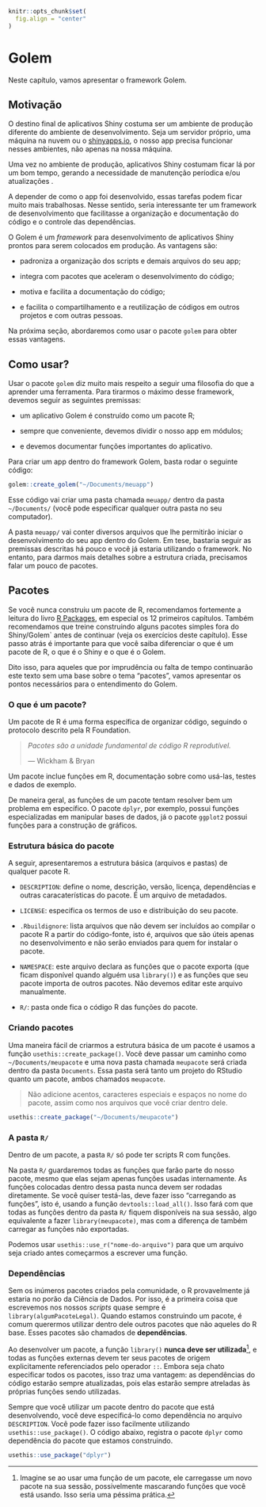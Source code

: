```r
knitr::opts_chunk$set(
  fig.align = "center"
)
```

# Golem {#sec-golem}

Neste capítulo, vamos apresentar o framework Golem.

## Motivação

O destino final de aplicativos Shiny costuma ser um ambiente de produção diferente do ambiente de desenvolvimento. Seja um servidor próprio, uma máquina na nuvem ou o [shinyapps.io](https://shinyapps.io/), o nosso app precisa funcionar nesses ambientes, não apenas na nossa máquina.

Uma vez no ambiente de produção, aplicativos Shiny costumam ficar lá por um bom tempo, gerando a necessidade de manutenção períodica e/ou atualizações . 

A depender de como o app foi desenvolvido, essas tarefas podem ficar muito mais trabalhosas. Nesse sentido, seria interessante ter um framework de desenvolvimento que facilitasse a organização e documentação do código e o controle das dependências.

O Golem é um *framework* para desenvolvimento de aplicativos Shiny prontos para serem colocados em produção. As vantagens são:

- padroniza a organização dos scripts e demais arquivos do seu app;

- integra com pacotes que aceleram o desenvolvimento do código;

- motiva e facilita a documentação do código;

- e facilita o compartilhamento e a reutilização de códigos em outros projetos e com outras pessoas.

Na próxima seção, abordaremos como usar o pacote `golem` para obter essas vantagens.

## Como usar?

Usar o pacote `golem` diz muito mais respeito a seguir uma filosofia do que a aprender uma ferramenta. Para tirarmos o máximo desse framework, devemos seguir as seguintes premissas:

- um aplicativo Golem é construído como um pacote R;

- sempre que conveniente, devemos dividir o nosso app em módulos;

- e devemos documentar funções importantes do aplicativo.

Para criar um app dentro do framework Golem, basta rodar o seguinte código:

```r
golem::create_golem("~/Documents/meuapp")
```

Esse código vai criar uma pasta chamada `meuapp/` dentro da pasta `~/Documents/` (você pode especificar qualquer outra pasta no seu computador). 

A pasta `meuapp/` vai conter diversos arquivos que lhe permitirão iniciar o desenvolvimento do seu app dentro do Golem. Em tese, bastaria seguir as premissas descritas há pouco e você já estaria utilizando o framework. No entanto, para darmos mais detalhes sobre a estrutura criada, precisamos falar um pouco de pacotes.

## Pacotes

Se você nunca construiu um pacote de R, recomendamos fortemente a leitura do livro [R Packages](https://r-pkgs.org/), em especial os 12 primeiros capítulos. Também recomendamos que treine construindo alguns pacotes simples fora do Shiny/Golem`  antes de continuar (veja os exercícios deste capítulo). Esse passo atrás é importante para que você saiba diferenciar o que é um pacote de R, o que é o Shiny e o que é o Golem.

Dito isso, para aqueles que por imprudência ou falta de tempo continuarão este texto sem  uma base sobre o tema "pacotes", vamos apresentar os pontos necessários para o entendimento do Golem.

### O que é um pacote?

Um pacote de R é uma forma específica de organizar código, seguindo o protocolo descrito pela R Foundation.

> _Pacotes são a unidade fundamental de código R reprodutível._
> 
> — Wickham & Bryan

Um pacote inclue funções em R, documentação sobre como usá-las, testes e dados de exemplo. 

De maneira geral, as funções de um pacote tentam resolver bem um problema em específico. O pacote `dplyr`, por exemplo, possui funções especializadas em manipular bases de dados, já o pacote `ggplot2` possui funções para a construção de gráficos.

### Estrutura básica do pacote

A seguir, apresentaremos a estrutura básica (arquivos e pastas) de qualquer pacote R.

- `DESCRIPTION`: define o nome, descrição, versão, licença, dependências e outras caracaterísticas do pacote. É um arquivo de metadados.

- `LICENSE`: especifica os termos de uso e distribuição do seu pacote.

- `.Rbuildignore`:  lista arquivos que não devem ser incluídos ao compilar o pacote R a partir do código-fonte, isto é, arquivos que são úteis apenas no desenvolvimento e não serão enviados para quem for instalar o pacote.

- `NAMESPACE`: este arquivo declara as funções que o pacote exporta (que ficam disponível quando alguém usa `library()`) e as funções que seu pacote importa de outros pacotes. Não devemos editar este arquivo manualmente. 

- `R/`: pasta onde fica o código R das funções do pacote.

### Criando pacotes

Uma maneira fácil de criarmos a estrutura básica de um pacote é usamos a função `usethis::create_package()`. Você deve passar um caminho como `~/Documents/meupacote` e uma nova pasta chamada `meupacote` será criada dentro da pasta `Documents`. Essa pasta será tanto um projeto do RStudio quanto um pacote, ambos chamados `meupacote`.

> Não adicione acentos, caracteres especiais e espaços no nome do pacote, assim como nos arquivos que você criar dentro dele.

```r
usethis::create_package("~/Documents/meupacote")
```

### A pasta `R/`

Dentro de um pacote, a pasta `R/` só pode ter scripts R com funções. 

Na pasta `R/` guardaremos todas as funções que farão parte do nosso pacote, mesmo que elas sejam apenas funções usadas internamente. As funções colocadas dentro dessa pasta nunca devem ser rodadas diretamente. Se você quiser testá-las, deve fazer isso "carregando as funções", isto é, usando a função `devtools::load_all()`. Isso fará com que todas as funções dentro da pasta `R/` fiquem disponíveis na sua sessão, algo equivalente a fazer `library(meupacote)`, mas com a diferença de também carregar as funções não exportadas.

Podemos usar `usethis::use_r("nome-do-arquivo")` para que um arquivo seja criado antes começarmos a escrever uma função.

### Dependências

Sem os inúmeros pacotes criados pela comunidade, o R provavelmente já estaria no porão da Ciência de Dados. Por isso, é a primeira coisa que escrevemos nos nossos *scripts* quase sempre é `library(algumPacoteLegal)`. Quando estamos construindo um pacote, é comum querermos utilizar dentro dele outros pacotes que não aqueles do R base. Esses pacotes são chamados de **dependências**.

Ao desenvolver um pacote, a função `library()` **nunca deve ser utilizada**^[Imagine se ao usar uma função de um pacote, ele carregasse um novo pacote na sua sessão, possivelmente mascarando funções que você está usando. Isso seria uma péssima prática.], e todas as funções externas devem ter seus pacotes de origem explicitamente referenciados pelo operador `::`. Embora seja chato especificar todos os pacotes, isso traz uma vantagem: as dependências do código estarão sempre atualizadas, pois elas estarão sempre atreladas às próprias funções sendo utilizadas.

Sempre que você utilizar um pacote dentro do pacote que está desenvolvendo, você deve especificá-lo como dependência no arquivo `DESCRIPTION`. Você pode fazer isso facilmente utilizando `usethis::use_package()`. O código abaixo, registra o pacote `dplyr` como dependência do pacote que estamos construindo.

```r
usethis::use_package("dplyr")
```






